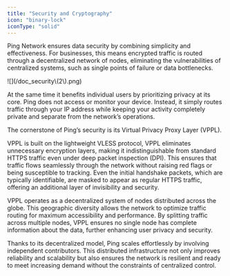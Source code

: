 ```yaml
---
title: "Security and Cryptography"
icon: "binary-lock"
iconType: "solid"
---
```


Ping Network ensures data security by combining simplicity and effectiveness. For businesses, this means encrypted traffic is routed through a decentralized network of nodes, eliminating the vulnerabilities of centralized systems, such as single points of failure or data bottlenecks.

<Frame as="div">
  ![](/doc_security\(2\).png)
</Frame>

At the same time it benefits individual users by prioritizing privacy at its core. Ping does not access or monitor your device. Instead, it simply routes traffic through your IP address while keeping your activity completely private and separate from the network’s operations.

The cornerstone of Ping’s security is its Virtual Privacy Proxy Layer (VPPL).&#x20;

<Info>
  VPPL is built on the lightweight VLESS protocol, VPPL eliminates unnecessary encryption layers, making it indistinguishable from standard HTTPS traffic even under deep packet inspection (DPI). This ensures that traffic flows seamlessly through the network without raising red flags or being susceptible to tracking. Even the initial handshake packets, which are typically identifiable, are masked to appear as regular HTTPS traffic, offering an additional layer of invisibility and security.
</Info>

VPPL operates as a decentralized system of nodes distributed across the globe. This geographic diversity allows the network to optimize traffic routing for maximum accessibility and performance. By splitting traffic across multiple nodes, VPPL ensures no single node has complete information about the data, further enhancing user privacy and security.

Thanks to its decentralized model, Ping scales effortlessly by involving independent contributors. This distributed infrastructure not only improves reliability and scalability but also ensures the network is resilient and ready to meet increasing demand without the constraints of centralized control.